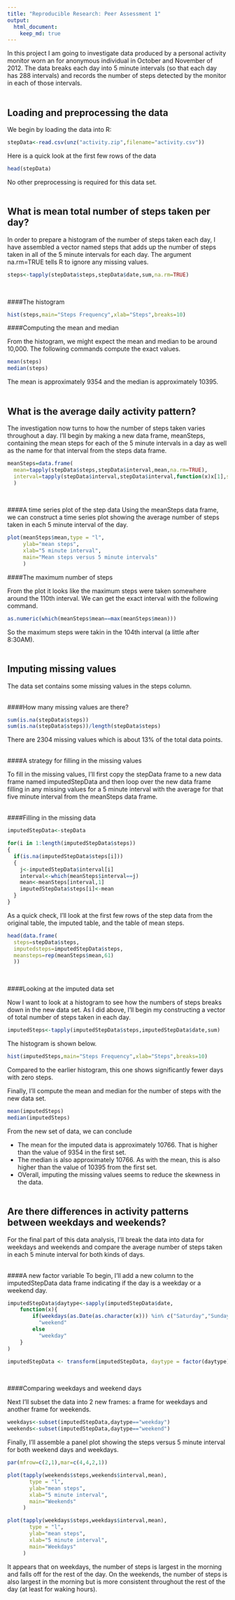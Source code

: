 ```yaml
---
title: "Reproducible Research: Peer Assessment 1"
output: 
  html_document:
    keep_md: true
---
```


In this project I am going to investigate data produced by a personal activity monitor worn an for anonymous individual in October and November of 2012.  The data breaks each day into 5 minute intervals (so that each day has 288 intervals) and records the number of steps detected by the monitor in each of those intervals.<br><br>

## Loading and preprocessing the data
We begin by loading the data into R:

```r
stepData<-read.csv(unz("activity.zip",filename="activity.csv"))
```

Here is a quick look at the first few rows of the data

```r
head(stepData)
```

No other preprocessing is required for this data set.<br><br>

## What is mean total number of steps taken per day?

In order to prepare a histogram of the number of steps taken each day, I have assembled a vector named steps that adds up the number of steps taken in all of the 5 minute intervals for each day.  The argument na.rm=TRUE tells R to ignore any missing values.

```r
steps<-tapply(stepData$steps,stepData$date,sum,na.rm=TRUE)
```

<br>

####The histogram

```r
hist(steps,main="Steps Frequency",xlab="Steps",breaks=10)
```

####Computing the mean and median

From the histogram, we might expect the mean and median to be around 10,000.  The following commands compute the exact values.

```r
mean(steps)
median(steps)
```

The mean is approximately 9354 and the median is approximately 10395.<br><br>

## What is the average daily activity pattern?

The investigation now turns to how the number of steps taken varies throughout a day.  I'll begin by making a new data frame, meanSteps, containing the mean steps for each of the 5 minute intervals in a day as well as the name for that interval from the steps data frame.

```r
meanSteps=data.frame(
  mean=tapply(stepData$steps,stepData$interval,mean,na.rm=TRUE),
  interval=tapply(stepData$interval,stepData$interval,function(x)x[1],simplify=TRUE)
  )
```

<br>

####A time series plot of the step data
Using the meanSteps data frame, we can construct a time series plot showing the average number of steps taken in each 5 minute interval of the day.

```r
plot(meanSteps$mean,type = "l",
     ylab="mean steps",
     xlab="5 minute interval",
     main="Mean steps versus 5 minute intervals"
     )
```

####The maximum number of steps

From the plot it looks like the maximum steps were taken somewhere around the 110th interval.  We can get the exact interval with the following command.

```r
as.numeric(which(meanSteps$mean==max(meanSteps$mean)))
```

So the maximum steps were takin in the 104th interval (a little after 8:30AM).<br><br>

## Imputing missing values

The data set contains some missing values in the steps column.<br><br>  

####How many missing values are there?

```r
sum(is.na(stepData$steps))
sum(is.na(stepData$steps))/length(stepData$steps)
```

There are 2304 missing values which is about 13% of the total data points. <br><br>

####A strategy for filling in the missing values

To fill in the missing values, I'll first copy the stepData frame to a new data frame named imputedStepData and then loop over the new data frame filling in any missing values for a 5 minute interval with the average for that five minute interval from the meanSteps data frame.<br><br> 

####Filling in the missing data

```r
imputedStepData<-stepData

for(i in 1:length(imputedStepData$steps))
{
  if(is.na(imputedStepData$steps[i]))
  {
    j<-imputedStepData$interval[i]
    interval<-which(meanSteps$interval==j)
    mean<-meanSteps[interval,1]
    imputedStepData$steps[i]<-mean
  }
}
```

As a quick check, I'll look at the first few rows of the step data from the original table, the imputed table, and the table of mean steps.

```r
head(data.frame(
  steps=stepData$steps,
  imputedsteps=imputedStepData$steps,
  meansteps=rep(meanSteps$mean,61)
  ))
```

<br>

####Looking at the imputed data set

Now I want to look at a histogram to see how the numbers of steps breaks down in the new data set.  As I did above, I'll begin my constructing a vector of total number of steps taken in each day.

```r
imputedSteps<-tapply(imputedStepData$steps,imputedStepData$date,sum)
```

The histogram is shown below. 

```r
hist(imputedSteps,main="Steps Frequency",xlab="Steps",breaks=10)
```

Compared to the earlier histogram, this one shows significantly fewer days with zero steps.  

Finally, I'll compute the mean and median for the number of steps with the new data set.

```r
mean(imputedSteps)
median(imputedSteps)
```

From the new set of data, we can conclude

- The mean for the imputed data is approximately 10766.  That is higher than the value of 9354 in the first set.  
- The median is also approximately 10766.  As with the mean, this is also higher than the value of 10395 from the first set.
- OVerall, imputing the missing values seems to reduce the skewness in the data.<br><br>

## Are there differences in activity patterns between weekdays and weekends?

For the final part of this data analysis, I'll break the data into data for weekdays and weekends and compare the average number of steps taken in each 5 minute interval for both kinds of days.<br><br>

####A new factor variable
To begin, I'll add a new column to the imputedStepData data frame indicating if the day is a weekday or a weekend day. 

```r
imputedStepData$daytype<-sapply(imputedStepData$date,
    function(x){
        if(weekdays(as.Date(as.character(x))) %in% c("Saturday","Sunday")) 
          "weekend"
        else 
          "weekday" 
    }                      
)

imputedStepData <- transform(imputedStepData, daytype = factor(daytype))
```

<br>

####Comparing weekdays and weekend days

Next I'll subset the data into 2 new frames: a frame for weekdays and another frame for weekends.

```r
weekdays<-subset(imputedStepData,daytype=="weekday")
weekends<-subset(imputedStepData,daytype=="weekend")
```

Finally, I'll assemble a panel plot showing the steps versus 5 minute interval for both weekend days and weekdays.

```r
par(mfrow=c(2,1),mar=c(4,4,2,1))

plot(tapply(weekends$steps,weekends$interval,mean),
       type = "l",
       ylab="mean steps",
       xlab="5 minute interval",
       main="Weekends"
     )

plot(tapply(weekdays$steps,weekdays$interval,mean),
       type = "l",
       ylab="mean steps",
       xlab="5 minute interval",
       main="Weekdays"
     )
```

It appears that on weekdays, the number of steps is largest in the morning and falls off for the rest of the day.  On the weekends, the number of steps is also largest in the morning but is more consistent throughout the rest of the day (at least for waking hours).